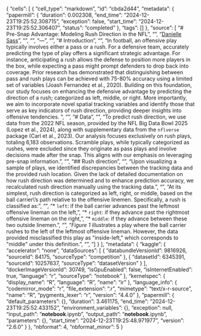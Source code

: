 {
 "cells": [
  {
   "cell_type": "markdown",
   "id": "cbda2d44",
   "metadata": {
    "papermill": {
     "duration": 0.002308,
     "end_time": "2024-12-23T19:25:52.308715",
     "exception": false,
     "start_time": "2024-12-23T19:25:52.306407",
     "status": "completed"
    },
    "tags": []
   },
   "source": [
    "# Pre-Snap Advantage: Modeling Rush Direction in the NFL\n",
    "\n",
    "[Danielle Sass](https://www.linkedin.com/in/danielle-sass-63a4915b/)\n",
    "\n",
    "\n",
    "---\n",
    "\n",
    "# Introduction\n",
    "\n",
    "In football, an offensive play typically involves either a pass or a rush. For a defensive team, accurately predicting the type of play offers a significant strategic advantage. For instance, anticipating a rush allows the defense to position more players in the box, while expecting a pass might prompt defenders to drop back into coverage. Prior research has demonstrated that distinguishing between pass and rush plays can be achieved with 75-80% accuracy using a limited set of variables (Joash Fernandez et al., 2020). Building on this foundation, our study focuses on enhancing the defensive advantage by predicting the direction of a rush; categorized as left, middle, or right. More importantly, we aim to incorporate novel spatial tracking variables and identify those that serve as key indicators of rush direction, providing deeper insights into offensive tendencies. \n",
    "\n",
    "# Data\n",
    "\n",
    "To predict rush direction, we use data from the 2022 NFL season, provided by the NFL Big Data Bowl 2025 (Lopez et al., 2024), along with supplementary data from the `nflverse` package (Carl et al., 2023). Our analysis focuses exclusively on rush plays, totaling 6,183 observations. Scramble plays, while typically categorized as rushes, were excluded since they originate as pass plays and involve decisions made after the snap. This aligns with our emphasis on leveraging pre-snap information.\n",
    "\n",
    "## Rush direction\n",
    "\n",
    "Upon visualizing a sample of plays, we identified discrepancies between the tracking data and the provided rush location. Given the lack of detailed documentation on how rush direction was determined and to enhance prediction accuracy, we recalculated rush direction manually using the tracking data.\n",
    "\n",
    "At its simplest, rush direction is categorized as left, right, or middle, based on the ball carrier\\'s path relative to the offensive linemen. Specifically, a rush is classified as:\n",
    "\n",
    "* `left`: if the ball carrier advances past the leftmost offensive lineman on the left,\n",
    "* `right`: if they advance past the rightmost offensive lineman on the right,\n",
    "* `middle`: if they advance between these two outside linemen.\n",
    "\n",
    "*Figure 1* illustrates a play where the ball carrier rushes to the left of the leftmost offensive lineman. However, the data provided misclassified this play as \"inside-left,\" which corresponds to \"middle\" under this definition.\n",
    "\n",
    "<center>\n",
    "<img src=\"https://github.com/dsass1/nfl_bowl_2025/blob/main/images/01_run_definition.gif?raw=true\" width=\"90%\"/>\n",
    "</center>\n",
    "<left>\n",
    "<em>Figure 1: This play shows a direct snap to T. Etienne. T. Etienne rushes left of the outside linemen.</em>\n",
    "</left>\n",
    "\n",
    "<br>\n",
    "<br>\n",
    "\n",
    "<!-- ```{r} -->\n",
    "<!-- #| label: \"fig-run\" -->\n",
    "<!-- #| fig.cap: \"This play shows a direct snap to T. Etienne. T. Etienne rushes left of the outside linemen.\" -->\n",
    "\n",
    "<!-- knitr::include_graphics(\"images/01_run_definition.gif\") -->\n",
    "<!-- ``` -->\n",
    "\n",
    "In more complex scenarios where the ball carrier does not advance past the offensive linemen or does not cross the line of scrimmage, we use the coordinates of the outside linemen at the line set to determine whether the rusher moved to the left, right, or middle relative to the linemen.\n",
    "\n",
    "## Spatial tracking variables\n",
    "\n",
    "Pre-snap data was used to build a predictive model. When rushing, a player looks for a gap created by their teammates to run through. We aim to investigate whether pre-snap player orientation and positioning offers insights into potential gap formation, which could signal the rusher\\'s intended direction.\n",
    "\n",
    "### Sequential offensive player gap \n",
    "\n",
    "Assuming the offensive and defensive players near the line of scrimmage are positioned one yard away from it, we project all players positions forward in the direction of their orientation. This adjustment aligns all players along the line of scrimmage. \n",
    "\n",
    "A gap is defined as an open space between two offensive players positioned consecutively, or between an offensive player and the sideline. Gaps are categorized as left, right, or middle based on their position relative to the outermost offensive linemen. The size of a gap is calculated as the distance between the two offensive players forming it. \n",
    "\n",
    "*Figure 2* demonstrates a play with no left gaps, two middle gaps, and two right gaps. When multiple gaps exist within a region, the largest gap is selected. The sequential offensive player gap values for this play are as follows:\n",
    " \n",
    "  - `left`: 0\n",
    "  - `right`: 21.34\n",
    "  - `middle`: 1.87\n",
    "\n",
    "<!-- ```{r} -->\n",
    "<!-- #| label: \"fig-run-gap2\" -->\n",
    "<!-- #| fig-cap: \"Sequential offensive player gaps exist between players labeled 2 and 3, 4 and 5, 7 and 8, 9 and the sideline because no defenders are positioned between them.\" -->\n",
    "<!-- #| out.width: \"100%\" -->\n",
    "\n",
    "<!-- knitr::include_graphics(\"images/03_run_gap.png\") -->\n",
    "\n",
    "<!-- ``` -->\n",
    "\n",
    "<center>\n",
    "<img src=\"https://github.com/dsass1/nfl_bowl_2025/blob/main/images/03_run_gap.png?raw=true\" width=\"100%\"/>\n",
    "</center>\n",
    "<left>\n",
    "<em>Figure 2: Sequential offensive player gaps exist between players labeled 2 and 3, 4 and 5, 7 and 8, 9 and the sideline because no defenders are positioned between them.</em>\n",
    "</left>\n",
    "\n",
    "### Orientation gap\n",
    "\n",
    "Now considering only the offensive players near the line of scrimmage, a gap is defined as an open space between two offensive players oriented away from each other, or if the outermost player is oriented away from the sideline. If players are oriented in opposite directions the intuition is that they are trying to push the defense in opposite directions. Again, gaps are categorized as left, right, or middle based on their position relative to the outermost offensive linemen and the size of the gap is the distance between the two offensive players forming it. *Figure 3* shows a left gap between the sideline and player 1; a middle gap between players 4 and 5; and a right gap between player 9 and the sideline. \n",
    "\n",
    "<!-- ```{r} -->\n",
    "<!-- #| label: \"fig-run-gap\" -->\n",
    "<!-- #| fig-cap: \"Orientation gaps (in yellow) are either between two offensive players or between an offensive player and the sideline. A negative orientation indicates the degree to which a player is angled to the left, while a positive orientation indicates the degree to which they are angled to the right.\" -->\n",
    "<!-- #| fig.show: \"hold\" -->\n",
    "\n",
    "<!-- knitr::include_graphics(\"images/02_run_gap.png\") -->\n",
    "\n",
    "<!-- rownames(run_gap_table) <- c(\"player\", \"orientation\") -->\n",
    "\n",
    "<!-- run_gap_table |> -->\n",
    "<!--   gt(rownames_to_stub = T) |> -->\n",
    "<!--   fmt_number(rows = \"player\", -->\n",
    "<!--              decimals = 0) |> -->\n",
    "<!--   fmt_number(rows = \"orientation\", -->\n",
    "<!--              decimals = 2) |> -->\n",
    "<!--   tab_header( -->\n",
    "<!--     title = \"Gaps defined by offensive player orientation at line set\", -->\n",
    "<!--     subtitle = \"Players oriented away from each other form a gap\" -->\n",
    "<!--   ) |>  -->\n",
    "<!--   tab_style( -->\n",
    "<!--     style = list( -->\n",
    "<!--       cell_fill(color = \"#F0E442\", alpha = 0.5), -->\n",
    "<!--       cell_text(weight = \"bold\") -->\n",
    "<!--       ), -->\n",
    "<!--     locations = cells_body( -->\n",
    "<!--       columns = c(2, 5, 6, 10) -->\n",
    "<!--     ) -->\n",
    "<!--   ) |> -->\n",
    "<!--   tab_options( -->\n",
    "<!--     column_labels.hidden = TRUE, -->\n",
    "<!--     heading.title.font.size = 12, -->\n",
    "<!--     heading.title.font.weight = \"bold\", -->\n",
    "<!--     heading.subtitle.font.size = 11 -->\n",
    "<!--   ) -->\n",
    "\n",
    "<!-- ``` -->\n",
    "\n",
    "\n",
    "<center>\n",
    "<img src=\"https://github.com/dsass1/nfl_bowl_2025/blob/main/images/02_run_gap.png?raw=true\" width=\"100%\"/>\n",
    "</center>\n",
    "<center>\n",
    "<img src=\"https://github.com/dsass1/nfl_bowl_2025/blob/main/images/02_run_gap_table.png?raw=true\" width=\"100%\"/>\n",
    "</center>\n",
    "<left>\n",
    "<em>Figure 3: Orientation gaps (in yellow) are either between two offensive players or between an offensive player and the sideline. A negative orientation indicates the degree to which a player is angled to the left, while a positive orientation indicates the degree to which they are angled to the right.</em>\n",
    "</left>\n",
    "\n",
    "\n",
    "\n",
    "### Quarterback and running back variables\n",
    "\n",
    "Additional spatial variables include the running back\\'s (RB) and quarter back\\'s (QB) orientation, the distance between the RB and QB, whether the RB is positioned to the left or right of the QB, and whether the RB was in motion or shifted pre-snap. \n",
    "\n",
    "We also incorporate the RB\\'s historical tendencies. For all games prior to the current week, we calculate the percentage of runs directed left, right, or middle by the RB. If multiple RBs participated in the play, we use the average of their tendencies. Similarly, we consider game-specific tendencies by calculating the percentage of runs to the left, right, and middle for all plays in the current game leading up to the play being analyzed.\n",
    "\n",
    "\n",
    "## Other predictor variables\n",
    "\n",
    "In addition we consider the following contextual factors: `quarter`, `down`, `yards to go`, `absolute yardline number`, `possession team`, `defensive team`, `offense formation`, `receiver alignment`, `play clock at snap`, `coverage`, `number of defenders in box`, `number or running backs`, `number of wide receivers`, and an indicator if the play was `no huddle`. For detailed descriptions of these variables, refer to the data [codebook](https://github.com/dsass1/nfl_bowl_2025/tree/main/data).\n",
    "\n",
    "# Model\n",
    "\n",
    "We employed a boosted tree model to predict a play\\'s rush direction, using v-fold cross-validation with 4 folds and 3 repeats. The data was split into a training set (weeks 1 – 6) and a testing set (weeks 7 – 9). To address the severe class imbalance in rush direction (`left`: 996; `right`: 1,133; `middle`: 2,099), we downsampled the training set to form a balanced dataset and mitigate overfitting.\n",
    "\n",
    "All variables discussed in *Spatial tracking variables* and *Other predictor variables* were included in the model. See the *Appendix* for details on tuning specifications and optimal parameters chosen. Predictions on the test dataset achieved an accuracy of 42.5%, as shown by the 830 plays predicted correct out of 1,955 plays in *Figure 4*.\n",
    "\n",
    "<!-- ```{r} -->\n",
    "<!-- #| label: \"fig-conf-mat\" -->\n",
    "<!-- #| fig-cap: \"Confusion matrix of prediction results.\" -->\n",
    "<!-- # Visualize confusion matrix -->\n",
    "<!-- predictions |>  -->\n",
    "<!--   conf_mat(rush_loc_calc, .pred_class_main) |>  -->\n",
    "<!--   autoplot(type = \"heatmap\") -->\n",
    "<!-- ``` -->\n",
    "\n",
    "<center>\n",
    "<img src=\"https://github.com/dsass1/nfl_bowl_2025/blob/main/images/confusion_matrix.png?raw=true\" width=\"60%\"/>\n",
    "</center>\n",
    "<center>\n",
    "<em>Figure 4: Confusion matrix of prediction results.</em>\n",
    "</center>\n",
    "\n",
    "<br>\n",
    "<br>\n",
    "\n",
    "The low accuracy is unsurprising, as offenses are unlikely to telegraph their plays. While a naive strategy of always predicting \"middle\" could yield higher accuracy (48.6%) due to the class imbalance, such an approach would provide no insights into variable importance. The accuracy of 42.5% is certainly better than that naive approach on a balanced dataset (33.3%).\n",
    "\n",
    "To evaluate whether the novel spatial tracking variables contribute meaningful insights into rush direction, we compared our model\\'s performance to a baseline model. The baseline model, also a tuned boosted tree, was built using only the variables described in *Other predictor variables*. Its accuracy on the testing set was 38.0%.\n",
    "\n",
    "# Insights\n",
    "\n",
    "Including spatial tracking variables improves prediction accuracy by 4.5%. To better understand the impact of these variables, we examine their importance as determined by the boosted tree model.\n",
    "\n",
    "<!-- ```{r} -->\n",
    "<!-- #| label: \"tbl-vi\" -->\n",
    "<!-- #| tbl-cap: \"Top 10 significant variables from the boosted tree model.\" -->\n",
    "\n",
    "<!-- vi_table |>  -->\n",
    "<!--   select(variable = var_names, importance) |>  -->\n",
    "<!--   gt() |>  -->\n",
    "<!--   fmt_number(columns = \"importance\", -->\n",
    "<!--              decimals = 4) -->\n",
    "<!-- ``` -->\n",
    "\n",
    "<center>\n",
    "<img src=\"https://github.com/dsass1/nfl_bowl_2025/blob/main/images/vi_table.png?raw=true\" width=\"60%\"/>\n",
    "</center>\n",
    "<center>\n",
    "<em>Table 1. Top 10 significant variables from the boosted tree model.</em>\n",
    "</center>\n",
    "\n",
    "<br>\n",
    "<br>\n",
    "\n",
    "*Figure 5* explores the relationship between the percentage of time the RB on the play rushed left, right, and middle in all prior games and the rush direction of the current play. From the \"RB historical left\" plot, we observe that plays with a left rush direction tend to feature RBs with a higher median percentage of historically rushing left.\n",
    "Similar trends are evident in the \"RB historical right\" and \"RB historical middle\" plots, where RBs with higher historical percentages in those directions are more likely to rush in the corresponding direction during the current play.\n",
    "\n",
    "This pattern aligns with intuition: in a football game, power rushers often run up the middle, while shifty rushers use their speed to exploit gaps on the outside. However, it is important to note that early-season games had little to no historical data due to being the first games of the season. Incorporating data from the prior season could potentially improve prediction accuracy.\n",
    "\n",
    "<!-- ```{r} -->\n",
    "<!-- #| label: \"fig-rb-boxplot\" -->\n",
    "<!-- #| fig-cap: \"The boxplots show that a larger median gap size corresponds to the rush direction of the play.\" -->\n",
    "<!-- #| out.width: \"100%\" -->\n",
    "\n",
    "<!-- knitr::include_graphics(\"images/04_rb_boxplot.png\") -->\n",
    "\n",
    "<!-- ``` -->\n",
    "\n",
    "<center>\n",
    "<img src=\"https://github.com/dsass1/nfl_bowl_2025/blob/main/images/04_rb_boxplot.png?raw=true\" width=\"100%\"/>\n",
    "</center>\n",
    "<left>\n",
    "<em>Figure 5: The boxplots show that a larger median gap size corresponds to the rush direction of the play.</em>\n",
    "</left>\n",
    "\n",
    "<br><br>\n",
    "\n",
    "Next we examine the relationship between the normalized size of sequential offensive player gaps and rush direction, as shown in *Figure 6*. The \"left gap size\" plot illustrates the distribution of left gap sizes across all rush plays. Notably, plays where the rusher ran left tend to have a larger median gap size compared to plays with middle or right rush directions. Similarly, larger middle gap sizes are associated with rushes through the middle, while larger right gap sizes correspond to rushes to the right. These patterns indicate a weak but observable relationship between spatial gap size and rush direction.\n",
    "\n",
    "<!-- ```{r} -->\n",
    "<!-- #| label: \"fig-gap-boxplot\" -->\n",
    "<!-- #| fig-cap: \"The boxplots show that a larger median gap size corresponds to the rush direction of the play.\" -->\n",
    "<!-- #| out.width: \"100%\" -->\n",
    "\n",
    "<!-- knitr::include_graphics(\"images/05_gap_boxplot.png\") -->\n",
    "\n",
    "<!-- ``` -->\n",
    "\n",
    "\n",
    "<center>\n",
    "<img src=\"https://github.com/dsass1/nfl_bowl_2025/blob/main/images/05_gap_boxplot.png?raw=true\" width=\"100%\"/>\n",
    "</center>\n",
    "<left>\n",
    "<em>Figure 6: The boxplots show that a larger median gap size corresponds to the rush direction of the play.</em>\n",
    "</left>\n",
    "\n",
    "# Discussion\n",
    "\n",
    "We utilized a boosted tree model to predict whether the rusher on a play runs to the left, right, or middle of the offensive linemen. The inclusion of novel spatial tracking variables improved prediction accuracy over the baseline model by 4.5%. We identified a very weak relationship between gap sizes and rush direction, we also found that a running back\\'s (RB\\'s) historical tendencies have a small, yet measurable, influence on the rush location.\n",
    "\n",
    "Establishing a strong run game is critical for an offense as it helps open up the passing game, wear down the defense, and control the clock. Conversely, limiting an opponent\\'s run game makes defensive play calling and execution easier. Although the overall model accuracy of 42.5% is modest, the findings suggest that defenses should prepare for rushes in any direction and that post-snap developments may provide more actionable insights into rush direction.\n",
    "\n",
    "Future research could focus on using functional data to evaluate an RB\\'s effectiveness in rushing middle versus outside routes or on quantifying an offensive line\\'s impact through post-snap spatial gap sizes and their contributions to successful rushing plays.\n",
    "\n",
    "\n",
    "# References\n",
    "\n",
    "Carl S, Baldwin B, Sharpe L, Ho T, Edwards J (2023). \"nflverse\". [https://nflverse.nflverse.com/](https://nflverse.nflverse.com/).\n",
    "\n",
    "Joash Fernandes C, et al., (2020), \"Predicting Plays in the National Football League\". Journal of Sports Analytics 6: (1), 35 – 43. DOI: 0.3233/JSA-190348.\n",
    "\n",
    "Lopez M, Bliss T, Blake A, Mooney P, and Howard A, (2024), \"NFL Big Data Bowl 2025\". [https://kaggle.com/competitions/nfl-big-data-bowl-2025](https://kaggle.com/competitions/nfl-big-data-bowl-2025), Kaggle.\n",
    "\n",
    "\n",
    "\n",
    "# Appendix\n",
    "\n",
    "All code is available at [https://github.com/dsass1/nfl_bowl_2025](https://github.com/dsass1/nfl_bowl_2025).\n",
    "\n",
    "## Boosted tree specifications\n",
    "\n",
    "The boosted tree models were run using the \"xgboost\" engine. The following parameters were tuned to find the optimal model fit:\n",
    "\n",
    "  - number of trees (500 to 2000 over a regular grid of 4)\n",
    "  - minimum number of nodes (2 to 40 over a regular grid of 5)\n",
    "  - number of variables to try (5 to 25 over a regular grid of 5)\n",
    "  - learn rate (-5 to -0.1 on a log10 scale over a regular grid of 10)\n",
    "  \n",
    "The optimal parameters for the model results were 2,000 trees, 6 nodes minimum, 15 variables to try, and a learn rate of 0.00282. And the optimal parameters for the baseline model results were 1,500 trees, 23 nodes minimum, 15 variables to try, and a learn rate of 0.00282.\n"
   ]
  }
 ],
 "metadata": {
  "kaggle": {
   "accelerator": "none",
   "dataSources": [
    {
     "databundleVersionId": 9816926,
     "sourceId": 84175,
     "sourceType": "competition"
    },
    {
     "datasetId": 6345391,
     "sourceId": 10257637,
     "sourceType": "datasetVersion"
    }
   ],
   "dockerImageVersionId": 30749,
   "isGpuEnabled": false,
   "isInternetEnabled": true,
   "language": "r",
   "sourceType": "notebook"
  },
  "kernelspec": {
   "display_name": "R",
   "language": "R",
   "name": "ir"
  },
  "language_info": {
   "codemirror_mode": "r",
   "file_extension": ".r",
   "mimetype": "text/x-r-source",
   "name": "R",
   "pygments_lexer": "r",
   "version": "4.4.0"
  },
  "papermill": {
   "default_parameters": {},
   "duration": 3.461175,
   "end_time": "2024-12-23T19:25:52.433152",
   "environment_variables": {},
   "exception": null,
   "input_path": "__notebook__.ipynb",
   "output_path": "__notebook__.ipynb",
   "parameters": {},
   "start_time": "2024-12-23T19:25:48.971977",
   "version": "2.6.0"
  }
 },
 "nbformat": 4,
 "nbformat_minor": 5
}
